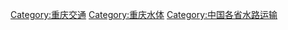 [[Category:重庆交通|Category:重庆交通]]
[[Category:重庆水体|Category:重庆水体]]
[[Category:中国各省水路运输|Category:中国各省水路运输]]